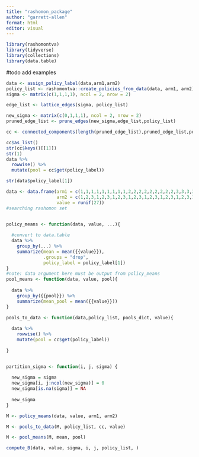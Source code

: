 ```yaml
---
title: "rashomon_package"
author: "garrett-allen"
format: html
editor: visual
---
```


```r
library(rashomontva)
library(tidyverse)
library(collections)
library(data.table)
```

#todo add examples

```r

data <- assign_policy_label(data,arm1,arm2)
policy_list <- rashomontva::create_policies_from_data(data, arm1, arm2)
sigma <- matrix(c(1,1,1,1), ncol = 2, nrow = 2)

edge_list <- lattice_edges(sigma, policy_list)

new_sigma <- matrix(c(0,1,1,1), ncol = 2, nrow = 2)
pruned_edge_list <- prune_edges(new_sigma,edge_list,policy_list)

cc <- connected_components(length(pruned_edge_list),pruned_edge_list,policy_list)

cc$as_list()
str(cc$keys()[[1]])
str(1)
data %>% 
  rowwise() %>% 
  mutate(pool = cc$get(policy_label))

str(data$policy_label[1])
```

```r
data <- data.frame(arm1 = c(1,1,1,1,1,1,1,1,1,2,2,2,2,2,2,2,2,2,3,3,3,3,3,3,3,3,3),
                   arm2 = c(1,2,3,1,2,3,1,2,3,1,2,3,1,2,3,1,2,3,1,2,3,1,2,3,1,2,3),
                   value = runif(27))
#searching rashomon set


policy_means <- function(data, value, ...){
  
  #convert to data.table
  data %>% 
    group_by(...) %>% 
    summarize(mean = mean({{value}}),
              .groups = "drop", 
              policy_label = policy_label[1])
}
#note: data argument here must be output from policy_means
pool_means <- function(data, value, pool){
  
  data %>% 
    group_by({{pool}}) %>% 
    summarize(mean_pool = mean({{value}}))
}

pools_to_data <- function(data,policy_list, pools_dict, value){
  
  data %>% 
    rowwise() %>% 
    mutate(pool = cc$get(policy_label))
    
}


partition_sigma <- function(i, j, sigma) {
  
  new_sigma = sigma
  new_sigma[i, j:ncol(new_sigma)] = 0
  new_sigma[is.na(sigma)] = NA
  
  new_sigma
}

M <- policy_means(data, value, arm1, arm2)

M <- pools_to_data(M, policy_list, cc, value)

M <- pool_means(M, mean, pool)

compute_B(data, value, sigma, i, j, policy_list, )
```
